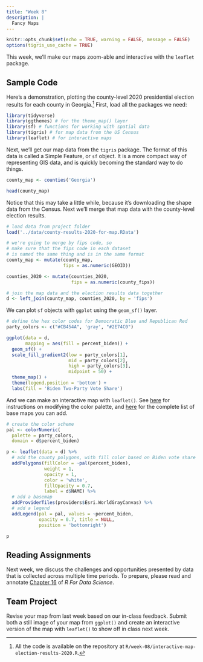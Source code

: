 ```yaml
---
title: "Week 8"
description: |
  Fancy Maps
---
```


```r
knitr::opts_chunk$set(echo = TRUE, warning = FALSE, message = FALSE)
options(tigris_use_cache = TRUE)
```

This week, we'll make our maps zoom-able and interactive with the `leaflet` package.

## Sample Code

Here's a demonstration, plotting the county-level 2020 presidential election results for each county in Georgia.[^1] First, load all the packages we need:

[^1]: All the code is available on the repository at `R/week-08/interactive-map-election-results-2020.R`.

```r
library(tidyverse)
library(ggthemes) # for the theme_map() layer
library(sf) # functions for working with spatial data
library(tigris) # for map data from the US Census
library(leaflet) # for interactive maps
```

Next, we'll get our map data from the `tigris` package. The format of this data is called a Simple Feature, or `sf` object. It is a more compact way of representing GIS data, and is quickly becoming the standard way to do things.

```r
county_map <- counties('Georgia')

head(county_map)
```

Notice that this may take a little while, because it's downloading the shape data from the Census. Next we'll merge that map data with the county-level election results.

```r
# load data from project folder
load('../data/county-results-2020-for-map.RData')

# we're going to merge by fips code, so 
# make sure that the fips code in each dataset
# is named the same thing and is in the same format
county_map <- mutate(county_map, 
                     fips = as.numeric(GEOID))

counties_2020 <- mutate(counties_2020,
                        fips = as.numeric(county_fips))

# join the map data and the election results data together
d <- left_join(county_map, counties_2020, by = 'fips')
```

We can plot `sf` objects with `ggplot` using the `geom_sf()` layer.

```r
# define the hex color codes for Democratic Blue and Republican Red
party_colors <- c("#CB454A", 'gray', "#2E74C0") 

ggplot(data = d,
       mapping = aes(fill = percent_biden)) +
  geom_sf() +
  scale_fill_gradient2(low = party_colors[1],
                       mid = party_colors[2],
                       high = party_colors[3],
                       midpoint = 50) +
  theme_map() +
  theme(legend.position = 'bottom') +
  labs(fill = 'Biden Two-Party Vote Share')
```

And we can make an interactive map with `leaflet()`. See [here](https://rstudio.github.io/leaflet/choropleths.html#adding-some-color) for instructions on modifying the color palette, and [here](http://leaflet-extras.github.io/leaflet-providers/preview/index.html) for the complete list of base maps you can add.

```r

# create the color scheme
pal <- colorNumeric(
  palette = party_colors,
  domain = d$percent_biden)

p <- leaflet(data = d) %>% 
  # add the county polygons, with fill color based on Biden vote share and label with county name
  addPolygons(fillColor = ~pal(percent_biden),
              weight = 1,
              opacity = 1,
              color = 'white',
              fillOpacity = 0.7,
              label = d$NAME) %>% 
  # add a basemap
  addProviderTiles(providers$Esri.WorldGrayCanvas) %>% 
  # add a legend
  addLegend(pal = pal, values = ~percent_biden,
            opacity = 0.7, title = NULL,
            position = 'bottomright')

p
```

## Reading Assignments

Next week, we discuss the challenges and opportunities presented by data that is collected across multiple time periods. To prepare, please read and annotate [Chapter 16](https://r4ds.had.co.nz/dates-and-times.html) of *R For Data Science*.

## Team Project

Revise your map from last week based on our in-class feedback. Submit both a still image of your map from `ggplot()` and create an interactive version of the map with `leaflet()` to show off in class next week.
